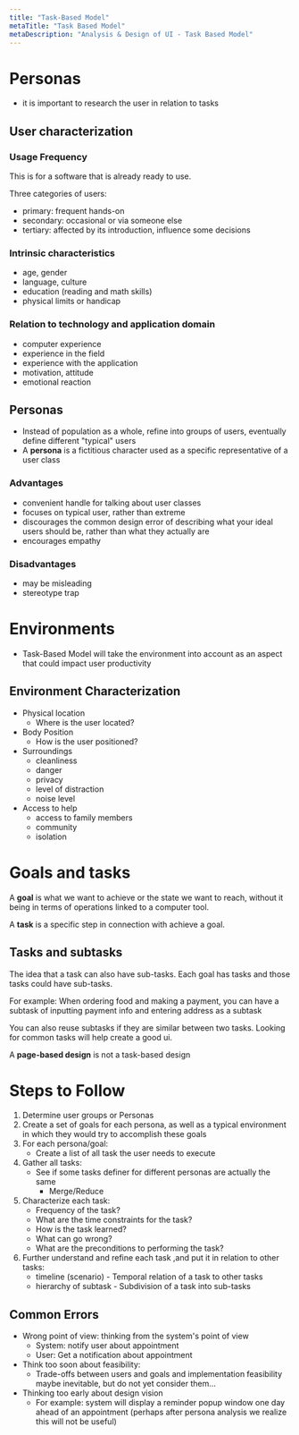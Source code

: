 ```yaml
---
title: "Task-Based Model"
metaTitle: "Task Based Model"
metaDescription: "Analysis & Design of UI - Task Based Model"
---
```


# Personas

- it is important to research the user in relation to tasks

## User characterization

### Usage Frequency

This is for a software that is already ready to use.

Three categories of users:
- primary: frequent hands-on
- secondary: occasional or via someone else
- tertiary: affected by its introduction, influence some decisions

### Intrinsic characteristics
- age, gender
- language, culture
- education (reading and math skills)
- physical limits or handicap

### Relation to technology and application domain
- computer experience
- experience in the field
- experience with the application
- motivation, attitude
- emotional reaction

## Personas
- Instead of population as a whole, refine into groups of users, eventually define different "typical" users
- A **persona** is a fictitious character used as a specific representative of a user class

### Advantages
- convenient handle for talking about user classes
- focuses on typical user, rather than extreme
- discourages the common design error of describing what your ideal users should be, rather than what they actually are
- encourages empathy

### Disadvantages
- may be misleading
- stereotype trap

# Environments

- Task-Based Model will take the environment into account as an aspect that could impact user productivity

## Environment Characterization 

- Physical location
    - Where is the user located?
- Body Position
    - How is the user positioned?
- Surroundings
    - cleanliness
    - danger
    - privacy
    - level of distraction
    - noise level
- Access to help
    - access to family members
    - community
    - isolation

# Goals and tasks

A **goal** is what we want to achieve or the state we want to reach, without it being in terms of operations linked to a computer tool.

A **task** is a specific step in connection with achieve a goal.

## Tasks and subtasks

The idea that a task can also have sub-tasks. Each goal has tasks and those tasks could have sub-tasks.

For example:
When ordering food and making a payment, you can have a subtask of inputting payment info and entering address as a subtask

You can also reuse subtasks if they are similar between two tasks. Looking for common tasks will help create a good ui.

A **page-based design** is not a task-based design

# Steps to Follow

1. Determine user groups or Personas
2. Create a set of goals for each persona, as well as a typical environment in which they would try to accomplish these goals
3. For each persona/goal:
    - Create a list of all task the user needs to execute
4. Gather all tasks:
    - See if some tasks definer for different personas are actually the same
        - Merge/Reduce
5. Characterize each task:
    - Frequency of the task?
    - What are the time constraints for the task?
    - How is the task learned?
    - What can go wrong?
    - What are the preconditions to performing the task?
6. Further understand and refine each task ,and put it in relation to other tasks:
    - timeline (scenario) - Temporal relation of a task to other tasks
    - hierarchy of subtask - Subdivision of a task into sub-tasks

## Common Errors
- Wrong point of view: thinking from the system's point of view
    - System: notify user about appointment
    - User: Get a notification about appointment
- Think too soon about feasibility:
    - Trade-offs between users and goals and implementation feasibility maybe inevitable, but do not yet consider them...
- Thinking too early about design vision
    - For example: system will display a reminder popup window one day ahead of an appointment (perhaps after persona analysis we realize this will not be useful)